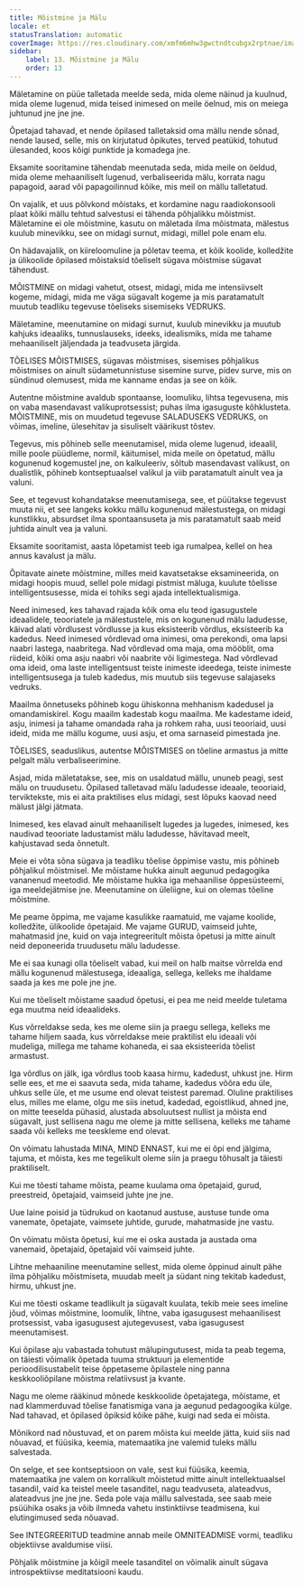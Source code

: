 ```yaml
---
title: Mõistmine ja Mälu
locale: et
statusTranslation: automatic
coverImage: https://res.cloudinary.com/xmfm6mhw3gwctndtcubgx2rptnae/image/upload/v1740337243/small_cover_educacion_fundamental_a051170f1c.webp
sidebar:
    label: 13. Mõistmine ja Mälu
    order: 13
---
```

Mäletamine on püüe talletada meelde seda, mida oleme näinud ja kuulnud, mida oleme lugenud, mida teised inimesed on meile öelnud, mis on meiega juhtunud jne jne jne.

Õpetajad tahavad, et nende õpilased talletaksid oma mällu nende sõnad, nende laused, selle, mis on kirjutatud õpikutes, terved peatükid, tohutud ülesanded, koos kõigi punktide ja komadega jne.

Eksamite sooritamine tähendab meenutada seda, mida meile on öeldud, mida oleme mehaaniliselt lugenud, verbaliseerida mälu, korrata nagu papagoid, aarad või papagoilinnud kõike, mis meil on mällu talletatud.

On vajalik, et uus põlvkond mõistaks, et kordamine nagu raadiokonsooli plaat kõiki mällu tehtud salvestusi ei tähenda põhjalikku mõistmist. Mäletamine ei ole mõistmine, kasutu on mäletada ilma mõistmata, mälestus kuulub minevikku, see on midagi surnut, midagi, millel pole enam elu.

On hädavajalik, on kiireloomuline ja põletav teema, et kõik koolide, kolledžite ja ülikoolide õpilased mõistaksid tõeliselt sügava mõistmise sügavat tähendust.

MÕISTMINE on midagi vahetut, otsest, midagi, mida me intensiivselt kogeme, midagi, mida me väga sügavalt kogeme ja mis paratamatult muutub teadliku tegevuse tõeliseks sisemiseks VEDRUKS.

Mäletamine, meenutamine on midagi surnut, kuulub minevikku ja muutub kahjuks ideaaliks, tunnuslauseks, ideeks, idealismiks, mida me tahame mehaaniliselt jäljendada ja teadvuseta järgida.

TÕELISES MÕISTMISES, sügavas mõistmises, sisemises põhjalikus mõistmises on ainult südametunnistuse sisemine surve, pidev surve, mis on sündinud olemusest, mida me kanname endas ja see on kõik.

Autentne mõistmine avaldub spontaanse, loomuliku, lihtsa tegevusena, mis on vaba masendavast valikuprotsessist; puhas ilma igasuguste kõhklusteta. MÕISTMINE, mis on muudetud tegevuse SALADUSEKS VEDRUKS, on võimas, imeline, ülesehitav ja sisuliselt väärikust tõstev.

Tegevus, mis põhineb selle meenutamisel, mida oleme lugenud, ideaalil, mille poole püüdleme, normil, käitumisel, mida meile on õpetatud, mällu kogunenud kogemustel jne, on kalkuleeriv, sõltub masendavast valikust, on dualistlik, põhineb kontseptuaalsel valikul ja viib paratamatult ainult vea ja valuni.

See, et tegevust kohandatakse meenutamisega, see, et püütakse tegevust muuta nii, et see langeks kokku mällu kogunenud mälestustega, on midagi kunstlikku, absurdset ilma spontaansuseta ja mis paratamatult saab meid juhtida ainult vea ja valuni.

Eksamite sooritamist, aasta lõpetamist teeb iga rumalpea, kellel on hea annus kavalust ja mälu.

Õpitavate ainete mõistmine, milles meid kavatsetakse eksamineerida, on midagi hoopis muud, sellel pole midagi pistmist mäluga, kuulute tõelisse intelligentsusesse, mida ei tohiks segi ajada intellektualismiga.

Need inimesed, kes tahavad rajada kõik oma elu teod igasugustele ideaalidele, teooriatele ja mälestustele, mis on kogunenud mälu ladudesse, käivad alati võrdlusest võrdlusse ja kus eksisteerib võrdlus, eksisteerib ka kadedus. Need inimesed võrdlevad oma inimesi, oma perekondi, oma lapsi naabri lastega, naabritega. Nad võrdlevad oma maja, oma mööblit, oma riideid, kõiki oma asju naabri või naabrite või ligimestega. Nad võrdlevad oma ideid, oma laste intelligentsust teiste inimeste ideedega, teiste inimeste intelligentsusega ja tuleb kadedus, mis muutub siis tegevuse salajaseks vedruks.

Maailma õnnetuseks põhineb kogu ühiskonna mehhanism kadedusel ja omandamiskirel. Kogu maailm kadestab kogu maailma. Me kadestame ideid, asju, inimesi ja tahame omandada raha ja rohkem raha, uusi teooriaid, uusi ideid, mida me mällu kogume, uusi asju, et oma sarnaseid pimestada jne.

TÕELISES, seaduslikus, autentse MÕISTMISES on tõeline armastus ja mitte pelgalt mälu verbaliseerimine.

Asjad, mida mäletatakse, see, mis on usaldatud mällu, ununeb peagi, sest mälu on truudusetu. Õpilased talletavad mälu ladudesse ideaale, teooriaid, terviktekste, mis ei aita praktilises elus midagi, sest lõpuks kaovad need mälust jälgi jätmata.

Inimesed, kes elavad ainult mehaaniliselt lugedes ja lugedes, inimesed, kes naudivad teooriate ladustamist mälu ladudesse, hävitavad meelt, kahjustavad seda õnnetult.

Meie ei võta sõna sügava ja teadliku tõelise õppimise vastu, mis põhineb põhjalikul mõistmisel. Me mõistame hukka ainult aegunud pedagogika vananenud meetodid. Me mõistame hukka iga mehaanilise õppesüsteemi, iga meeldejätmise jne. Meenutamine on üleliigne, kui on olemas tõeline mõistmine.

Me peame õppima, me vajame kasulikke raamatuid, me vajame koolide, kolledžite, ülikoolide õpetajaid. Me vajame GURUD, vaimseid juhte, mahatmasid jne, kuid on vaja integreeritult mõista õpetusi ja mitte ainult neid deponeerida truudusetu mälu ladudesse.

Me ei saa kunagi olla tõeliselt vabad, kui meil on halb maitse võrrelda end mällu kogunenud mälestusega, ideaaliga, sellega, kelleks me ihaldame saada ja kes me pole jne jne.

Kui me tõeliselt mõistame saadud õpetusi, ei pea me neid meelde tuletama ega muutma neid ideaalideks.

Kus võrreldakse seda, kes me oleme siin ja praegu sellega, kelleks me tahame hiljem saada, kus võrreldakse meie praktilist elu ideaali või mudeliga, millega me tahame kohaneda, ei saa eksisteerida tõelist armastust.

Iga võrdlus on jälk, iga võrdlus toob kaasa hirmu, kadedust, uhkust jne. Hirm selle ees, et me ei saavuta seda, mida tahame, kadedus võõra edu üle, uhkus selle üle, et me usume end olevat teistest paremad. Oluline praktilises elus, milles me elame, olgu me siis inetud, kadedad, egoistlikud, ahned jne, on mitte teeselda pühasid, alustada absoluutsest nullist ja mõista end sügavalt, just sellisena nagu me oleme ja mitte sellisena, kelleks me tahame saada või kelleks me teeskleme end olevat.

On võimatu lahustada MINA, MIND ENNAST, kui me ei õpi end jälgima, tajuma, et mõista, kes me tegelikult oleme siin ja praegu tõhusalt ja täiesti praktiliselt.

Kui me tõesti tahame mõista, peame kuulama oma õpetajaid, gurud, preestreid, õpetajaid, vaimseid juhte jne jne.

Uue laine poisid ja tüdrukud on kaotanud austuse, austuse tunde oma vanemate, õpetajate, vaimsete juhtide, gurude, mahatmaside jne vastu.

On võimatu mõista õpetusi, kui me ei oska austada ja austada oma vanemaid, õpetajaid, õpetajaid või vaimseid juhte.

Lihtne mehaaniline meenutamine sellest, mida oleme õppinud ainult pähe ilma põhjaliku mõistmiseta, muudab meelt ja südant ning tekitab kadedust, hirmu, uhkust jne.

Kui me tõesti oskame teadlikult ja sügavalt kuulata, tekib meie sees imeline jõud, võimas mõistmine, loomulik, lihtne, vaba igasugusest mehaanilisest protsessist, vaba igasugusest ajutegevusest, vaba igasugusest meenutamisest.

Kui õpilase aju vabastada tohutust mälupingutusest, mida ta peab tegema, on täiesti võimalik õpetada tuuma struktuuri ja elementide perioodilisustabelit teise õppetaseme õpilastele ning panna keskkooliõpilane mõistma relatiivsust ja kvante.

Nagu me oleme rääkinud mõnede keskkoolide õpetajatega, mõistame, et nad klammerduvad tõelise fanatismiga vana ja aegunud pedagoogika külge. Nad tahavad, et õpilased õpiksid kõike pähe, kuigi nad seda ei mõista.

Mõnikord nad nõustuvad, et on parem mõista kui meelde jätta, kuid siis nad nõuavad, et füüsika, keemia, matemaatika jne valemid tuleks mällu salvestada.

On selge, et see kontseptsioon on vale, sest kui füüsika, keemia, matemaatika jne valem on korralikult mõistetud mitte ainult intellektuaalsel tasandil, vaid ka teistel meele tasanditel, nagu teadvuseta, alateadvus, alateadvus jne jne jne. Seda pole vaja mällu salvestada, see saab meie psüühika osaks ja võib ilmneda vahetu instinktiivse teadmisena, kui elutingimused seda nõuavad.

See INTEGREERITUD teadmine annab meile OMNITEADMISE vormi, teadliku objektiivse avaldumise viisi.

Põhjalik mõistmine ja kõigil meele tasanditel on võimalik ainult sügava introspektiivse meditatsiooni kaudu.

